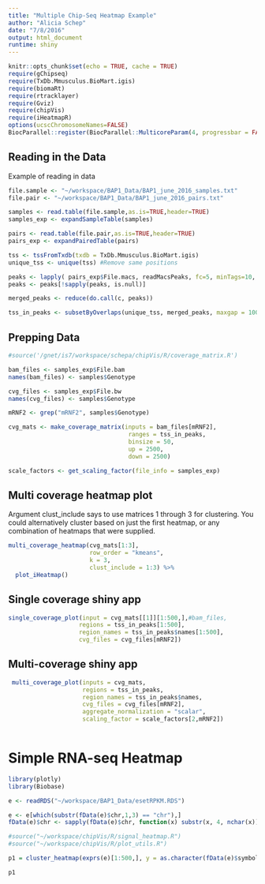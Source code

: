 ```yaml
---
title: "Multiple Chip-Seq Heatmap Example"
author: "Alicia Schep"
date: "7/8/2016"
output: html_document
runtime: shiny
---
```


```r
knitr::opts_chunk$set(echo = TRUE, cache = TRUE)
require(gChipseq)
require(TxDb.Mmusculus.BioMart.igis)
require(biomaRt)
require(rtracklayer)
require(Gviz)
require(chipVis)
require(iHeatmapR)
options(ucscChromosomeNames=FALSE)
BiocParallel::register(BiocParallel::MulticoreParam(4, progressbar = FALSE))

```

## Reading in the Data

Example of reading in data

```r


file.sample <- "~/workspace/BAP1_Data/BAP1_june_2016_samples.txt"
file.pair <- "~/workspace/BAP1_Data/BAP1_june_2016_pairs.txt"

samples <- read.table(file.sample,as.is=TRUE,header=TRUE)
samples_exp <- expandSampleTable(samples)

pairs <- read.table(file.pair,as.is=TRUE,header=TRUE)
pairs_exp <- expandPairedTable(pairs)

tss <- tssFromTxdb(txdb = TxDb.Mmusculus.BioMart.igis)
unique_tss <- unique(tss) #Remove same positions

peaks <- lapply( pairs_exp$File.macs, readMacsPeaks, fc=5, minTags=10, fdr=0.1)
peaks <- peaks[!sapply(peaks, is.null)]

merged_peaks <- reduce(do.call(c, peaks))

tss_in_peaks <- subsetByOverlaps(unique_tss, merged_peaks, maxgap = 1000)

```

## Prepping Data
```r
#source('/gnet/is7/workspace/schepa/chipVis/R/coverage_matrix.R')

bam_files <- samples_exp$File.bam
names(bam_files) <- samples$Genotype

cvg_files <- samples_exp$File.bw
names(cvg_files) <- samples$Genotype

mRNF2 <- grep("mRNF2", samples$Genotype)

cvg_mats <- make_coverage_matrix(inputs = bam_files[mRNF2],
                                  ranges = tss_in_peaks,
                                  binsize = 50,
                                  up = 2500,
                                  down = 2500)

scale_factors <- get_scaling_factor(file_info = samples_exp)

```

## Multi coverage heatmap plot

Argument clust_include says to use matrices 1 through 3 for clustering.  You could alternatively cluster based on just the first heatmap, or any combination of heatmaps that were supplied.  

```r
multi_coverage_heatmap(cvg_mats[1:3], 
                       row_order = "kmeans", 
                       k = 3, 
                       clust_include = 1:3) %>% 
  plot_iHeatmap()
```


## Single coverage shiny app


```r

single_coverage_plot(input = cvg_mats[[1]][1:500,],#bam_files, 
                    regions = tss_in_peaks[1:500], 
                    region_names = tss_in_peaks$names[1:500], 
                    cvg_files = cvg_files[mRNF2])

```

## Multi-coverage shiny app


```r
 
 multi_coverage_plot(inputs = cvg_mats, 
                     regions = tss_in_peaks, 
                     region_names = tss_in_peaks$names, 
                     cvg_files = cvg_files[mRNF2],
                     aggregate_normalization = "scalar",
                     scaling_factor = scale_factors[2,mRNF2])
 
```

# Simple RNA-seq Heatmap

```r
library(plotly)
library(Biobase)

e <- readRDS("~/workspace/BAP1_Data/esetRPKM.RDS")

e <- e[which(substr(fData(e)$chr,1,3) == "chr"),]
fData(e)$chr <- sapply(fData(e)$chr, function(x) substr(x, 4, nchar(x)))

#source("~/workspace/chipVis/R/signal_heatmap.R")
#source("~/workspace/chipVis/R/plot_utils.R")

p1 = cluster_heatmap(exprs(e)[1:500,], y = as.character(fData(e)$symbol[1:500]), x = as.character(pData(e)$TREATMENT_NAME), row_order = "kmeans", col_order = "hclust", row_k = 8, col_k = 4, col_anno = list(Genotype = list(data = matrix(as.numeric(as.factor(pData(e)$TREATMENT_NAME)),nrow = 1), colorscale = chipVis:::dcolorscale(4))))$plot() %>% layout(margin = list(b= 100))

p1
```

